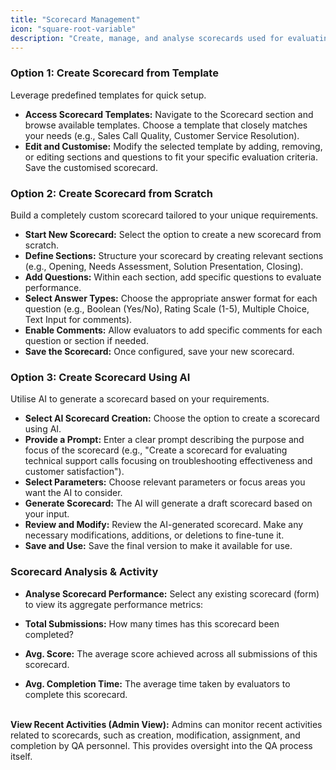 ```yaml
---
title: "Scorecard Management"
icon: "square-root-variable"
description: "Create, manage, and analyse scorecards used for evaluating call quality and agent performance."
---
```


### **Option 1: Create Scorecard from Template**

Leverage predefined templates for quick setup.

- **Access Scorecard Templates:** Navigate to the Scorecard section and browse available templates. Choose a template that closely matches your needs (e.g., Sales Call Quality, Customer Service Resolution).
- **Edit and Customise:** Modify the selected template by adding, removing, or editing sections and questions to fit your specific evaluation criteria. Save the customised scorecard.

### **Option 2: Create Scorecard from Scratch**

Build a completely custom scorecard tailored to your unique requirements.

- **Start New Scorecard:** Select the option to create a new scorecard from scratch.
- **Define Sections:** Structure your scorecard by creating relevant sections (e.g., Opening, Needs Assessment, Solution Presentation, Closing).
- **Add Questions:** Within each section, add specific questions to evaluate performance.
- **Select Answer Types:** Choose the appropriate answer format for each question (e.g., Boolean (Yes/No), Rating Scale (1-5), Multiple Choice, Text Input for comments).
- **Enable Comments:** Allow evaluators to add specific comments for each question or section if needed.
- **Save the Scorecard:** Once configured, save your new scorecard.

### **Option 3: Create Scorecard Using AI**

Utilise AI to generate a scorecard based on your requirements.

- **Select AI Scorecard Creation:** Choose the option to create a scorecard using AI.
- **Provide a Prompt:** Enter a clear prompt describing the purpose and focus of the scorecard (e.g., "Create a scorecard for evaluating technical support calls focusing on troubleshooting effectiveness and customer satisfaction").
- **Select Parameters:** Choose relevant parameters or focus areas you want the AI to consider.
- **Generate Scorecard:** The AI will generate a draft scorecard based on your input.
- **Review and Modify:** Review the AI-generated scorecard. Make any necessary modifications, additions, or deletions to fine-tune it.
- **Save and Use:** Save the final version to make it available for use.

### **Scorecard Analysis & Activity**

- **Analyse Scorecard Performance:** Select any existing scorecard (form) to view its aggregate performance metrics:


- **Total Submissions:** How many times has this scorecard been completed?
- **Avg. Score:** The average score achieved across all submissions of this scorecard.
- **Avg. Completion Time:** The average time taken by evaluators to complete this scorecard.

\
**View Recent Activities (Admin View):** Admins can monitor recent activities related to scorecards, such as creation, modification, assignment, and completion by QA personnel. This provides oversight into the QA process itself.